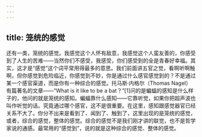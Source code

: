 ```yaml
---
---
---
```

title: 笼统的感觉
---




还有一类，笼统的感觉。我感觉这个人怀有敌意，我感觉这个人蛮友善的，你感受到了人生的苦难——当然你们不感受，我感受，你们感受到的全是青春好幸福。其实，这才是“感觉”这个词平常用得最多的意思。我们前面讲五官之觉，看啊听啊触啊，但你感觉到危险临近，你感觉到不妙，你是通过什么感官感觉到的？不是通过某一个感官渠道，而是你有一种综合的感觉。托马斯·内格尔（Thomas Nagel）有篇著名的文章——“What is it like to be a bat？”[1]问的是蝙蝠的感知是什么样子的，他问的就是笼统的感知。蝙蝠靠什么感知——它靠听觉，如果你把超声波也叫作听觉的话。究竟通过哪个感官，这不是很重要。在这里，感知跟感觉器官已经关系不大了。你分不出来是看到了、闻到了、触到了，这里出现的是笼统的感觉，或者，综合的感觉，整体的感觉。综合的感觉不是我们刚才讲的联觉，也不是哲学家说的通感。最常用的“感觉到”，说的就是这种综合的感觉、整体的感觉。